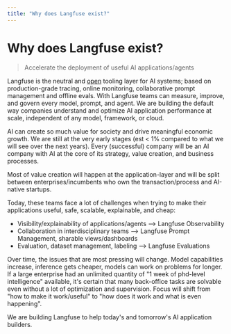 ```yaml
---
title: "Why does Langfuse exist?"
---
```


# Why does Langfuse exist?

> Accelerate the deployment of useful AI applications/agents

Langfuse is the neutral and [open](/handbook/chapters/open-source) tooling layer for AI systems; based on production-grade tracing, online monitoring, collaborative prompt management and offline evals. With Langfuse teams can measure, improve, and govern every model, prompt, and agent. We are building the default way companies understand and optimize AI application performance at scale, independent of any model, framework, or cloud.

AI can create so much value for society and drive meaningful economic growth. We are still at the very early stages (est < 1% compared to what we will see over the next years). Every (successful) company will be an AI company with AI at the core of its strategy, value creation, and business processes.

Most of value creation will happen at the application-layer and will be split between enterprises/incumbents who own the transaction/process and AI-native startups.

Today, these teams face a lot of challenges when trying to make their applications useful, safe, scalable, explainable, and cheap:

- Visibility/explainability of applications/agents --> Langfuse Observability
- Collaboration in interdisciplinary teams --> Langfuse Prompt Management, sharable views/dashboards
- Evaluation, dataset management, labeling --> Langfuse Evaluations

Over time, the issues that are most pressing will change. Model capabilities increase, inference gets cheaper, models can work on problems for longer. If a large enterprise had an unlimited quantity of "1 week of phd-level intelligence" available, it's certain that many back-office tasks are solvable even without a lot of optimization and supervision. Focus will shift from "how to make it work/useful" to "how does it work and what is even happening".

We are building Langfuse to help today's and tomorrow's AI application builders.
